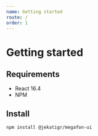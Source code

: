 ```yaml
---
name: Getting started
route: /
order: 1
---
```


# Getting started

## Requirements

- React 16.4
- NPM

## Install

```bash
npm install @jekatigr/megafon-ui
```
